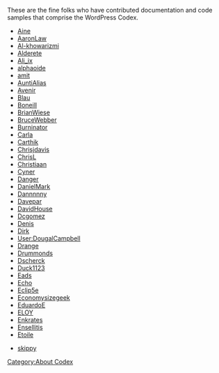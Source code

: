 These are the fine folks who have contributed documentation and code samples that comprise the WordPress Codex.

* [[User:Aine|Aine]]
* [[User:AaronLaw|AaronLaw]]
* [[User:Al-khowarizmi|Al-khowarizmi]]
* [[User:Alderete|Alderete]]
* [[User:Ali_ix|Ali_ix]]
* [[User:alphaoide|alphaoide]]
* [[User:amit|amit]]
* [[User:AuntiAlias|AuntiAlias]]
* [[User:Avenir|Avenir]]
* [[User:Blau|Blau]]
* [[User:Boneill|Boneill]]
* [[User:BrianWiese|BrianWiese]]
* [[User:BruceWebber|BruceWebber]]
* [[User:Burninator|Burninator]]
* [[User:Carla|Carla]]
* [[User:Carthik|Carthik]]
* [[User:Chrisjdavis|Chrisjdavis]]
* [[User:ChrisL|ChrisL]]
* [[User:Christiaan|Christiaan]]
* [[User:Cyner|Cyner]]
* [[User:Danger|Danger]]
* [[User:DanielMark|DanielMark]]
* [[User:Dannnnny|Dannnnny]]
* [[User:Davepar|Davepar]]
* [[User:DavidHouse|DavidHouse]]
* [[User:Dcgomez|Dcgomez]]
* [[User:Denis|Denis]]
* [[User:Dirk|Dirk]]
* [[User:DougalCampbell]]
* [[User:Drange|Drange]]
* [[User:Drummonds|Drummonds]]
* [[User:Dscherck|Dscherck]]
* [[User:Duck1123|Duck1123]]
* [[User:Eads|Eads]]
* [[User:Echo|Echo]]
* [[User:Eclip5e|Eclip5e]]
* [[User:Economysizegeek|Economysizegeek]]
* [[User:EduardoE|EduardoE]]
* [[User:ELOY|ELOY]]
* [[User:Enkrates|Enkrates]]
* [[User:Ensellitis|Ensellitis]]
* [[User:Etoile|Etoile]]

* [[User:Skippy|skippy]]

[[Category:About Codex]]